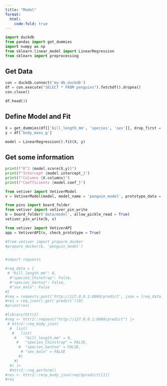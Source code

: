 ---
title: "Model"
format:
  html:
    code-fold: true
---

```{python}
import duckdb
from pandas import get_dummies
import numpy as np
from sklearn.linear_model import LinearRegression
from sklearn import preprocessing
```

## Get Data

```{python}
con = duckdb.connect('my-db.duckdb')
df = con.execute("SELECT * FROM penguins").fetchdf().dropna()
con.close()

df.head(3)
```

## Define Model and Fit

```{python}
X = get_dummies(df[['bill_length_mm', 'species', 'sex']], drop_first = True)
y = df['body_mass_g']

model = LinearRegression().fit(X, y)
```

## Get some information

```{python}
print(f"R^2 {model.score(X,y)}")
print(f"Intercept {model.intercept_}")
print(f"Columns {X.columns}")
print(f"Coefficients {model.coef_}")
```

```{python}
from vetiver import VetiverModel
v = VetiverModel(model, model_name = 'penguin_model', prototype_data = X)
```

```{python}
from pins import board_folder
from vetiver import vetiver_pin_write
b = board_folder('data/model', allow_pickle_read = True)
vetiver_pin_write(b, v)
```

```{python}
from vetiver import VetiverAPI
app = VetiverAPI(v, check_prototype = True)
```

```{python}
#from vetiver import prepare_docker
#prepare_docker(b, 'penguin_model')
```

```         
```

```{python}
#import requests

#req_data = {
 # "bill_length_mm": 0,
  #"species_Chinstrap": False,
  #"species_Gentoo": False,
  #"sex_male": False
#}
#req = requests.post('http://127.0.0.1:8080/predict', json = [req_data])
#res = req.json().get('predict')[0]
#print(res)
```

```{r}
#library(httr2)
#req <- httr2::request("http://127.0.0.1:8080/predict") |>
 # httr2::req_body_json(
  #  list(
   #   list(
    #    "bill_length_mm" = 0,
     #   "species_Chinstrap" = FALSE,
      #  "species_Gentoo" = FALSE,
       # "sex_male" = FALSE
      #)
    #)
  #) |>
  #httr2::req_perform()
#res <- httr2::resp_body_json(req)$predict[[1]]
#res
```
